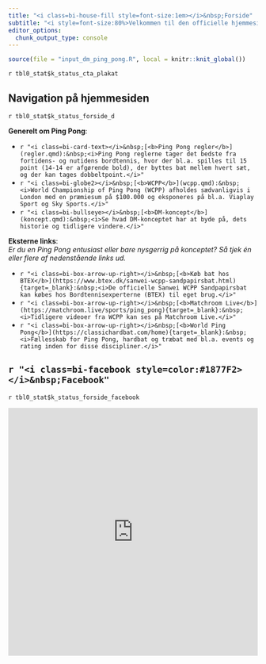 ```yaml
---
title: "<i class=bi-house-fill style=font-size:1em></i>&nbsp;Forside"
subtitle: "<i style=font-size:80%>Velkommen til den officielle hjemmeside for Danske Mesterskaber i Ping Pong. Ping Pong er bordtennis på lige vilkår med sandpapirsbat, som er åben for ALLE til en overkommelig pris. Se mere ved at navigere rundt her på hjemmesiden. Fra mobil gøres dette via topmenuen.</i>"
editor_options: 
  chunk_output_type: console
---
```


```r
source(file = "input_dm_ping_pong.R", local = knitr::knit_global())
```

`r tbl0_stat$k_status_cta_plakat`

::: callout-tip
## Navigation på hjemmesiden

`r tbl0_stat$k_status_forside_d`

**Generelt om Ping Pong**:

-   `r "<i class=bi-card-text></i>&nbsp;[<b>Ping Pong regler</b>](regler.qmd):&nbsp;<i>Ping Pong reglerne tager det bedste fra fortidens- og nutidens bordtennis, hvor der bl.a. spilles til 15 point (14-14 er afgørende bold), der byttes bat mellem hvert sæt, og der kan tages dobbeltpoint.</i>"`
-   `r "<i class=bi-globe2></i>&nbsp;[<b>WCPP</b>](wcpp.qmd):&nbsp;<i>World Championship of Ping Pong (WCPP) afholdes sædvanligvis i London med en præmiesum på $100.000 og eksponeres på bl.a. Viaplay Sport og Sky Sports.</i>"`
-   `r "<i class=bi-bullseye></i>&nbsp;[<b>DM-koncept</b>](koncept.qmd):&nbsp;<i>Se hvad DM-konceptet har at byde på, dets historie og tidligere vindere.</i>"`

**Eksterne links**:\
*Er du en Ping Pong entusiast eller bare nysgerrig på konceptet? Så tjek én eller flere af nedenstående links ud.*

-   `r "<i class=bi-box-arrow-up-right></i>&nbsp;[<b>Køb bat hos BTEX</b>](https://www.btex.dk/sanwei-wcpp-sandpapirsbat.html){target=_blank}:&nbsp;<i>De officielle Sanwei WCPP Sandpapirsbat kan købes hos Bordtennisexperterne (BTEX) til eget brug.</i>"`
-   `r "<i class=bi-box-arrow-up-right></i>&nbsp;[<b>Matchroom Live</b>](https://matchroom.live/sports/ping_pong){target=_blank}:&nbsp;<i>Tidligere videoer fra WCPP kan ses på Matchroom Live.</i>"`
-   `r "<i class=bi-box-arrow-up-right></i>&nbsp;[<b>World Ping Pong</b>](https://classichardbat.com/home){target=_blank}:&nbsp;<i>Fællesskab for Ping Pong, hardbat og træbat med bl.a. events og rating inden for disse discipliner.</i>"`
:::

::: {.callout-note icon="false"}
## `r "<i class=bi-facebook style=color:#1877F2></i>&nbsp;Facebook"`

`r tbl0_stat$k_status_forside_facebook`
:::

```{=html}
<iframe src="https://www.facebook.com/plugins/page.php?href=https://www.facebook.com/{{< var var.facebook_side_id >}}&tabs=timeline,events,messages&width=320&" width="100%" height="500" style="border:none;overflow:hidden" scrolling="no" frameborder="0" allowfullscreen="true" allow="autoplay;clipboard-write;encrypted-media;picture-in-picture;web-share"></iframe>
```
